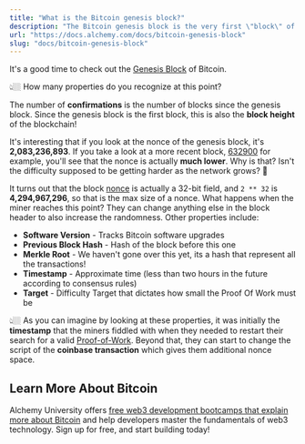 ```yaml
---
title: "What is the Bitcoin genesis block?"
description: "The Bitcoin genesis block is the very first \"block\" of transactions ever confirmed on the Bitcoin blockchain after launching."
url: "https://docs.alchemy.com/docs/bitcoin-genesis-block"
slug: "docs/bitcoin-genesis-block"
---
```


It's a good time to check out the [Genesis Block](https://blockchain.info/block/000000000019d6689c085ae165831e934ff763ae46a2a6c172b3f1b60a8ce26f) of Bitcoin.

👆🏼 How many properties do you recognize at this point?

The number of **confirmations** is the number of blocks since the genesis block. Since the genesis block is the first block, this is also the **block height** of the blockchain!

It's interesting that if you look at the nonce of the genesis block, it's **2,083,236,893**. If you take a look at a more recent block, [632900](https://www.blockchain.com/btc/block/632900) for example, you'll see that the nonce is actually **much lower**. Why is that? Isn't the difficulty supposed to be getting harder as the network grows? 🤔

It turns out that the block [nonce](https://en.bitcoin.it/wiki/Nonce) is actually a 32-bit field, and `2 ** 32` is **4,294,967,296**, so that is the max size of a nonce. What happens when the miner reaches this point? They can change anything else in the block header to also increase the randomness. Other properties include:

* **Software Version** - Tracks Bitcoin software upgrades
* **Previous Block Hash** - Hash of the block before this one
* **Merkle Root** - We haven't gone over this yet, its a hash that represent all the transactions!
* **Timestamp** - Approximate time (less than two hours in the future according to consensus rules)
* **Target** - Difficulty Target that dictates how small the Proof Of Work must be

👆🏼 As you can imagine by looking at these properties, it was initially the **timestamp** that the miners fiddled with when they needed to restart their search for a valid [Proof-of-Work](/docs/proof-of-work). Beyond that, they can start to change the script of the **coinbase transaction** which gives them additional nonce space.

## Learn More About Bitcoin

Alchemy University offers [free web3 development bootcamps that explain more about Bitcoin](https://university.alchemy.com/ethereum) and help developers master the fundamentals of web3 technology. Sign up for free, and start building today!
